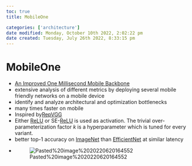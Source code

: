 ```yaml
---
toc: true
title: MobileOne

categories: ['architecture']
date modified: Monday, October 10th 2022, 2:02:22 pm
date created: Tuesday, July 26th 2022, 8:33:15 pm
---
```


# MobileOne
- [An Improved One Millisecond Mobile Backbone](https://arxiv.org/abs/2206.04040)
- extensive analysis of different metrics by deploying several mobile friendly networks on a mobile device
- identify and analyze architectural and optimization bottlenecks
- many times faster on mobile
- Inspired by[RepVGG](RepVGG.qmd)
- Either [ReLU](Relu.qmd) or SE-[ReLU](Relu.qmd) is used as activation. The trivial over-parameterization factor $k$ is a hyperparameter which is tuned for every variant.
- better top-1 accuracy on [ImageNet](ImageNet.qmd) than [EfficientNet](EfficientNet.qmd) at similar latency
- ![Pasted%20image%2020220620164552](images/Pasted%20image%2020220620164552.jpg)



